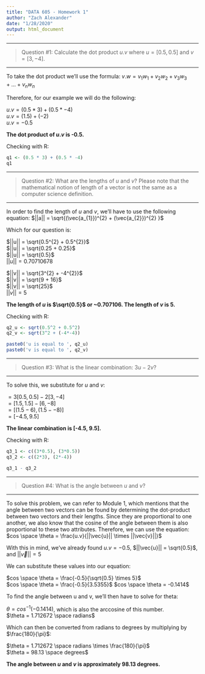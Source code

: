 ```yaml
---
title: "DATA 605 - Homework 1"
author: "Zach Alexander"
date: "1/28/2020"
output: html_document
---
```


***

> Question #1: Calculate the dot product $u.v$ where $u = [0.5, 0.5]$ and $v = [3, -4]$. 

***

To take the dot product we'll use the formula: $v.w = v_{1}w_{1} + v_{2}w_{2} + v_{3}w_{3} + ... + v_{n}w_{n}$  

Therefore, for our example we will do the following:  

$u.v = (0.5 * 3) + (0.5 * -4)$  
$u.v = (1.5) + (-2)$  
$u.v = -0.5$  

**The dot product of $u.v$ is -0.5.  **  

Checking with R:

```r
q1 <- (0.5 * 3) + (0.5 * -4)
q1
```


***

> Question #2: What are the lengths of $u$ and $v$? Please note that the mathematical notion of length of a vector is not the same as a computer science definition.

***

In order to find the length of $u$ and $v$, we'll have to use the following equation: $||a|| = \sqrt{(\vec{a_{1}})^{2} + (\vec{a_{2}})^{2} }$  

Which for our question is:  

$||u|| = \sqrt{0.5^{2} + 0.5^{2}}$  
$||u|| = \sqrt{0.25 + 0.25}$  
$||u|| = \sqrt{0.5}$  
$||u|| = 0.70710678$  

$||v|| = \sqrt{3^{2} + -4^{2}}$  
$||v|| = \sqrt{9 + 16}$  
$||v|| = \sqrt{25}$  
$||v|| = 5$  

**The length of $u$ is $\sqrt{0.5}$ or ~0.707106. The length of $v$ is 5. **  

Checking with R:

```r
q2_u <- sqrt(0.5^2 + 0.5^2)
q2_v <- sqrt(3^2 + (-4*-4))

paste0('u is equal to ', q2_u)
paste0('v is equal to ', q2_v)
```

***

> Question #3: What is the linear combination: $3u - 2v$? 

***

To solve this, we substitute for $u$ and $v$:  

$=3[0.5, 0.5] - 2[3, -4]$  
$=[1.5, 1.5] - [6, -8]$  
$=[(1.5 - 6), (1.5 - -8)]$  
$=[-4.5, 9.5]$  

**The linear combination is [-4.5, 9.5]. **  

Checking with R:

```r
q3_1 <- c((3*0.5), (3*0.5))
q3_2 <- c((2*3), (2*-4))

q3_1 - q3_2
```

***

> Question #4: What is the angle between $u$ and $v$?

***

To solve this problem, we can refer to Module 1, which mentions that the angle between two vectors can be found by determining the dot-product between two vectors and their lengths. Since they are proportional to one another, we also know that the cosine of the angle between them is also proportional to these two attributes. Therefore, we can use the equation: $cos \space \theta = \frac{u.v}{||\vec{u}|| \times ||\vec{v}||}$

With this in mind, we've already found $u.v = -0.5$, $||\vec{u}|| = \sqrt{0.5}$, and $||\vec{v}|| = 5$  

We can substitute these values into our equation:

$cos \space \theta = \frac{-0.5}{\sqrt{0.5} \times 5}$  
$cos \space \theta = \frac{-0.5}{3.5355}$
$cos \space \theta = -0.1414$

To find the angle between u and v, we'll then have to solve for theta:

$\theta = cos^{-1}(-0.1414)$, which is also the arccosine of this number.  
$\theta = 1.712672 \space radians$

Which can then be converted from radians to degrees by multiplying by $\frac{180}{\pi}$:

$\theta = 1.712672 \space radians \times \frac{180}{\pi}$  
$\theta = 98.13 \space degrees$

**The angle between $u$ and $v$ is approximately 98.13 degrees.**  






